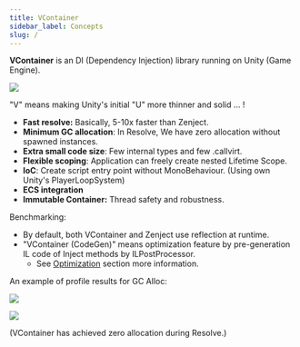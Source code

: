 ```yaml
---
title: VContainer
sidebar_label: Concepts
slug: /
---
```


**VContainer** is an DI (Dependency Injection) library running on Unity (Game Engine).

![](assets/vcontainer@2x.png)



"V" means making Unity's initial "U" more thinner and solid ... !

- **Fast resolve:** Basically, 5-10x faster than Zenject.
- **Minimum GC allocation**: In Resolve, We have zero allocation without spawned instances.
- **Extra small code size**: Few internal types and few .callvirt.
- **Flexible scoping**: Application can freely create nested Lifetime Scope.
- **IoC**: Create script entry point without MonoBehaviour. (Using own Unity's PlayerLoopSystem)
- **ECS integration**
- **Immutable Container:** Thread safety and robustness.

Benchmarking:

- By default, both VContainer and Zenject use reflection at runtime.
- "VContainer (CodeGen)" means optimization feature by pre-generation IL code of Inject methods by ILPostProcessor.
    - See [Optimization](#optimization) section  more information.

An example of profile results for GC Alloc:

![](assets/screenshot_profiler_vcontainer.png)

![](assets/screenshot_profiler_zenject.png)

(VContainer has achieved zero allocation during Resolve.)
